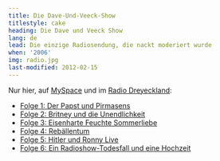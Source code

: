 ```yaml
---
title: Die Dave-Und-Veeck-Show
titlestyle: cake
heading: Die Dave und Veeck Show
lang: de
lead: Die einzige Radiosendung, die nackt moderiert wurde
when: '2006'
img: radio.jpg
last-modified: 2012-02-15
---
```


Nur hier, auf [MySpace](https://myspace.com/diedaveundveeckshow) und im [Radio Dreyeckland](https://rdl.de/):

- [Folge 1: Der Papst und Pirmasens](/radio/Episode1.mp3)
- [Folge 2: Britney und die Unendlichkeit](/radio/Episode2.mp3)
- [Folge 3: Eisenharte Feuchte Sommerliebe](/radio/Episode3.mp3)
- [Folge 4: Rebällentum](/radio/Episode4.mp3)
- [Folge 5: Hitler und Ronny Live](/radio/Episode5.mp3)
- [Folge 6: Ein Radioshow-Todesfall und eine Hochzeit](/radio/Episode6.mp3)
